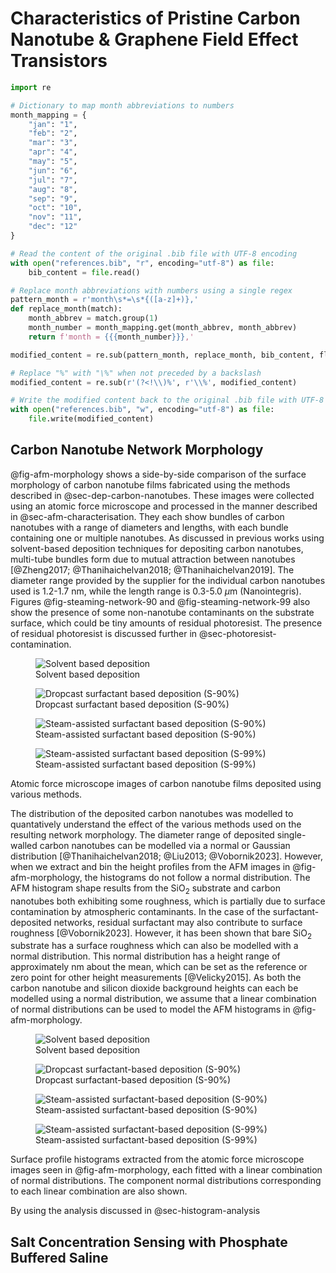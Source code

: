 #	Characteristics of Pristine Carbon Nanotube & Graphene Field Effect Transistors

```python
import re

# Dictionary to map month abbreviations to numbers
month_mapping = {
    "jan": "1",
    "feb": "2",
    "mar": "3",
    "apr": "4",
    "may": "5",
    "jun": "6",
    "jul": "7",
    "aug": "8",
    "sep": "9",
    "oct": "10",
    "nov": "11",
    "dec": "12"
}

# Read the content of the original .bib file with UTF-8 encoding
with open("references.bib", "r", encoding="utf-8") as file:
    bib_content = file.read()

# Replace month abbreviations with numbers using a single regex
pattern_month = r'month\s*=\s*{([a-z]+)},'
def replace_month(match):
    month_abbrev = match.group(1)
    month_number = month_mapping.get(month_abbrev, month_abbrev)
    return f'month = {{{month_number}}},'

modified_content = re.sub(pattern_month, replace_month, bib_content, flags=re.IGNORECASE)

# Replace "%" with "\%" when not preceded by a backslash
modified_content = re.sub(r'(?<!\\)%', r'\\%', modified_content)

# Write the modified content back to the original .bib file with UTF-8 encoding
with open("references.bib", "w", encoding="utf-8") as file:
    file.write(modified_content)
```

##	Carbon Nanotube Network Morphology

@fig-afm-morphology shows a side-by-side comparison of the surface morphology of carbon nanotube films fabricated using the methods described in @sec-dep-carbon-nanotubes. These images were collected using an atomic force microscope and processed in the manner described in @sec-afm-characterisation. They each show bundles of carbon nanotubes with a range of diameters and lengths, with each bundle containing one or multiple nanotubes. As discussed in previous works using solvent-based deposition techniques for depositing carbon nanotubes, multi-tube bundles form due to mutual attraction between nanotubes [@Zheng2017; @Thanihaichelvan2018; @Thanihaichelvan2019]. The diameter range provided by the supplier for the individual carbon nanotubes used is 1.2-1.7 nm, while the length range is 0.3-5.0 $\mu$m (Nanointegris). Figures @fig-steaming-network-90 and @fig-steaming-network-99 also show the presence of some non-nanotube contaminants on the substrate surface, which could be tiny amounts of residual photoresist. The presence of residual photoresist is discussed further in @sec-photoresist-contamination. 

::: {#fig-afm-morphology layout="[[47.5,-5,47.5], [47.5,-5,47.5]]"}

![Solvent based deposition](figures/ch5/Ned_NTQ24_20220125_00235.png){#fig-bundled-network}

![Dropcast surfactant based deposition (S-90%)](figures/ch5/Ned_NTQ8C7_w4_pristine_00084_20210428(2).png){#fig-dropcast-network}

![Steam-assisted surfactant based deposition (S-90%)](figures/ch5/Ned_NTQ21C1_W1_PBASEonly_20211116_00057.png){#fig-steaming-network-90}

![Steam-assisted surfactant based deposition (S-99%)](figures/ch5/Ned_NGQ14D2_W4_pristine_20220713_00567.png){#fig-steaming-network-99}

Atomic force microscope images of carbon nanotube films deposited using various methods.
:::

The distribution of the deposited carbon nanotubes was modelled to quantatively understand the effect of the various methods used on the resulting network morphology. The diameter range of deposited single-walled carbon nanotubes can be modelled via a normal or Gaussian distribution [@Thanihaichelvan2018; @Liu2013; @Vobornik2023]. However, when we extract and bin the height profiles from the AFM images in @fig-afm-morphology, the histograms do not follow a normal distribution. The AFM histogram shape results from the SiO$_2$ substrate and carbon nanotubes both exhibiting some roughness, which is partially due to surface contamination by atmospheric contaminants. In the case of the surfactant-deposited networks, residual surfactant may also contribute to surface roughness [@Vobornik2023]. However, it has been shown that bare SiO$_2$ substrate has a surface roughness which can also be modelled with a normal distribution. This normal distribution has a height range of approximately \pm1 nm about the mean, which can be set as the reference or zero point for other height measurements [@Velicky2015]. As both the carbon nanotube and silicon dioxide background heights can each be modelled using a normal distribution, we assume that a linear combination of normal distributions can be used to model the AFM histograms in @fig-afm-morphology. 

::: {#fig-afm-histograms layout="[[47.5,-5,47.5], [47.5,-5,47.5]]"}

![Solvent based deposition](figures/ch5/Ned_NTQ24_20220125_00235_histogram.png){#fig-bundled-network-histogram}

![Dropcast surfactant-based deposition (S-90%)](figures/ch5/Ned_NTQ8C7_w4_pristine_00084_20210428(2)_histogram.png){#fig-dropcast-network-histogram}

![Steam-assisted surfactant-based deposition (S-90%)](figures/ch5/Ned_NTQ21C1_W1_PBASEonly_20211116_00057_histogram.png){#fig-steaming-network-90-histogram}

![Steam-assisted surfactant-based deposition (S-99%)](figures/ch5/Ned_NGQ14D2_W4_pristine_20220713_00567_histogram.png){#fig-steaming-network-99-histogram}

Surface profile histograms extracted from the atomic force microscope images seen in @fig-afm-morphology, each fitted with a linear combination of normal distributions. The component normal distributions corresponding to each linear combination are also shown.
:::

By using the analysis discussed in @sec-histogram-analysis 



##	Salt Concentration Sensing with Phosphate Buffered Saline {#sec-dummy-sensing}